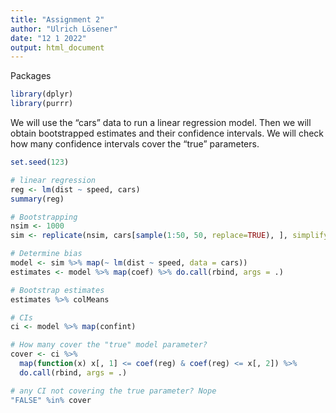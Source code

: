 ---
title: "Assignment 2"
author: "Ulrich Lösener"
date: "12 1 2022"
output: html_document
---

Packages
```{r}
library(dplyr)
library(purrr)

```

We will use the "cars" data to run a linear regression model. Then we will obtain bootstrapped estimates and their confidence intervals. We will check how many confidence intervals cover the "true" parameters.
```{r}
set.seed(123)

# linear regression
reg <- lm(dist ~ speed, cars)
summary(reg)

# Bootstrapping
nsim <- 1000
sim <- replicate(nsim, cars[sample(1:50, 50, replace=TRUE), ], simplify = FALSE)

# Determine bias
model <- sim %>% map(~ lm(dist ~ speed, data = cars))
estimates <- model %>% map(coef) %>% do.call(rbind, args = .) 

# Bootstrap estimates
estimates %>% colMeans

# CIs
ci <- model %>% map(confint)

# How many cover the "true" model parameter?
cover <- ci %>% 
  map(function(x) x[, 1] <= coef(reg) & coef(reg) <= x[, 2]) %>%
  do.call(rbind, args = .)

# any CI not covering the true parameter? Nope
"FALSE" %in% cover 

```

